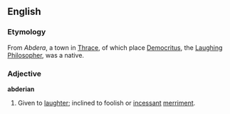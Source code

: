 ==English==

===Etymology===
From ''Abdera'', a town in [[Thrace]], of which place [[Democritus]], the [[laughing|Laughing]] [[Philosopher]], was a native.

===Adjective===
'''abderian'''

# Given to [[laughter]]; inclined to foolish or [[incessant]] [[merriment]].